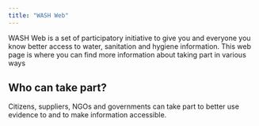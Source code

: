 ```yaml
---
title: "WASH Web"
---
```


WASH Web is a set of participatory initiative to give you and everyone you know better access to water, sanitation and hygiene information. This web page is where you can find more information about taking part in various ways

## Who can take part? 

Citizens, suppliers, NGOs and governments can take part to better use evidence to and to make information accessible.
